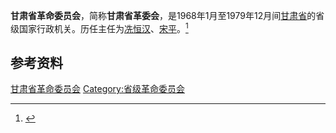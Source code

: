 '''甘肃省革命委员会'''，简称'''甘肃省革委会'''，是1968年1月至1979年12月间[[甘肃省|甘肃省]]的省级国家行政机关。历任主任为[[冼恒汉|冼恒汉]]、[[宋平|宋平]]。<ref>{{Cite book|title=甘肃大辞典|author=郭方忠, 张克复, 吕靖华主编|publisher=甘肃文化出版社|year=2000|isbn=|location=兰州|pages=}}</ref>

== 参考资料 ==
{{reflist}}

{{甘肃行政长官}}

[[Category:甘肃省革命委员会|]]
[[Category:省级革命委员会|Category:省级革命委员会]]